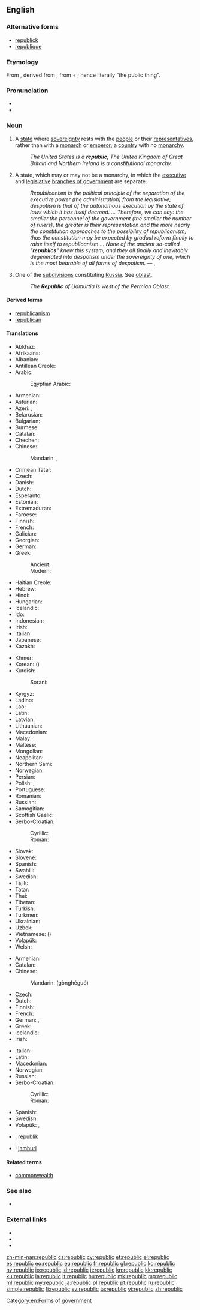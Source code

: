 ==English==

===Alternative forms===
* [[republick]] {{qualifier|obsolete}}
* [[republique]] {{qualifier|obsolete}}

===Etymology===
From {{etyl|fr|en}} {{term|république|république|republic|lang=fr}}, derived from {{etyl|la|en}} {{term|res publica|rēs publica|republic|lang=la}}, from {{term|res|rēs|thing|lang=la}} + {{term|publicus|pūblica|public|lang=la}}; hence literally “the public thing”.

===Pronunciation===
* {{audio|En-us-republic.ogg|Audio (US)}}
* {{hyphenation|re|pub|lic}}

===Noun===
{{en-noun}}

# A [[state]] where [[sovereignty]] rests with the [[people]] or their [[representatives]], rather than with a [[monarch]] or [[emperor]]; a [[country]] with no [[monarchy]].
#: ''The United States is a '''republic'''; The United Kingdom of Great Britain and Northern Ireland is a constitutional monarchy.''
# {{context|archaic|lang=en}} A state, which may or may not be a monarchy, in which the [[executive]] and [[legislative]] [[branch of government|branches of government]] are separate.
#: ''Republicanism is the political principle of the separation of the executive power (the administration) from the legislative; despotism is that of the autonomous execution by the state of laws which it has itself decreed. ... Therefore, we can say: the smaller the personnel of the government (the smaller the number of rulers), the greater is their representation and the more nearly the constitution approaches to the possibility of republicanism; thus the constitution may be expected by gradual reform finally to raise itself to republicanism ... None of the ancient so-called "'''republics'''" knew this system, and they all finally and inevitably degenerated into despotism under the sovereignty of one, which is the most bearable of all forms of despotism.'' &mdash; {{w|Immanuel Kant}}, {{w|Perpetual Peace}}
# One of the [[subdivision]]s constituting [[Russia]]. See [[oblast]].
#: ''The '''Republic''' of Udmurtia is west of the Permian Oblast.''

====Derived terms====
* [[republicanism]]
* [[republican]]

====Translations====
{{trans-top|a type of state}}
* Abkhaz: {{qualifier|definite}} {{t-|ab|ареспублика|tr=arespublika|sc=Cyrl}}
* Afrikaans: {{t-|af|republiek}}
* Albanian: {{t-|sq|republikë|f}}
* Antillean Creole: {{tø|gcf|répiblik}}
* Arabic: {{t-|ar|جمهورية|f|tr=jumhuriyya|sc=Arab}}
*: Egyptian Arabic: {{tø|arz|جمهورية|f|tr=gumhoreya|sc=Arab}}
* Armenian: {{t-|hy|հանրապետություն|tr=hanrapetut’yun}}
* Asturian: {{t+|ast|república|f}}
* Azeri: {{t-|az|respublika}}, {{t-|az|cümhuriyyət}}
* Belarusian: {{t-|be|рэспубліка|f|tr=respúblika|sc=Cyrl}}
* Bulgarian: {{t+|bg|република|f|tr=repúblika|sc=Cyrl}}
* Burmese: {{t+|my|သမ္မတနိုင်ငံ|tr=thama̱da. nain gan|sc=Mymr}}
* Catalan: {{t-|ca|república|f}}
* Chechen: {{tø|ce|пачхьалкх}}
* Chinese:
*: Mandarin: {{t|cmn|共和國|sc=Hani}}, {{t|cmn|共和国|tr=gònghéguó|sc=Hani}}
* Crimean Tatar: {{tø|crh|cumhuriyet}}
* Czech: {{t+|cs|republika|f}}
* Danish: {{t+|da|republik|c}}
* Dutch: {{t+|nl|republiek|f}}
* Esperanto: {{t-|eo|respubliko}}
* Estonian: {{t+|et|vabariik}}
* Extremaduran: {{tø|ext|repúbrica|f}}
* Faroese: {{t-|fo|lýðveldi|n}}
* Finnish: {{t+|fi|tasavalta}}
* French: {{t+|fr|république|f}}
* Galician: {{t+|gl|república|f}}
* Georgian: {{t-|ka|რესპუბლიკა|tr=respublika|sc=Geor}}
* German: {{t+|de|Republik|f}}
* Greek:
*: Ancient: {{tø|grc|πολιτεία|f}}
*: Modern: {{t+|el|δημοκρατία|f|tr=ðīmokratía}}
* Haitian Creole: {{tø|ht|repiblik}}
* Hebrew: {{t+|he|רפובליקה|f|tr=repúblika|sc=Hebr}}
* Hindi: {{t-|hi|गणराज्य|m|tr=gaṇrājya|sc=Deva}}
* Hungarian: {{t+|hu|köztársaság}}
* Icelandic: {{t-|is|lýðveldi|n}}
* Ido: {{t+|io|republiko}}
* Indonesian: {{t+|id|republik}}
* Irish: {{t-|ga|poblacht|f}}
* Italian: {{t+|it|repubblica|f}}
* Japanese: {{t+|ja|共和国|tr=きょうわこく, kyōwakoku|sc=Jpan}}
* Kazakh: {{t|kk|республика|tr=respublïka|sc=Cyrl}}
{{trans-mid}}
* Khmer: {{t-|km|សាធារណរដ្ឋ|tr=sa thea rak nak roth|sc=Khmr}}
* Korean: {{t+|ko|공화국|tr=gonghwaguk|sc=Kore}} ({{t+|ko|共和國|sc=Kore}})
* Kurdish:
*: Sorani: {{t-|ku|جمهوریه‌ت}}
* Kyrgyz: {{t-|ky|республика|tr=respublika|sc=Cyrl}}
* Ladino: {{tø|lad|repúvlika|f}}
* Lao: {{t-|lo|ສາທາລະນະລັດ|tr=sā thā la na lat|sc=Laoo}}
* Latin: {{t-|la|respublica|f}}
* Latvian: {{t-|lv|republika|f}}
* Lithuanian: {{t+|lt|respublika|f}}
* Macedonian: {{t-|mk|република|f|tr=repúblika}}
* Malay: {{t-|ms|republik}}
* Maltese: {{t-|mt|repubblika|f}}
* Mongolian: {{t-|mn|бүгд найрамдах улс|tr=bügd najramdah uls|sc=Cyrl}}
* Neapolitan: {{tø|nap|repubbreca|f}}
* Northern Sami: {{tø|se|dásseváldi}}
* Norwegian: {{t+|no|republikk|m}}
* Persian: {{t+|fa|جمهوری|tr=jomhuri|sc=fa-Arab}}
* Polish: {{t+|pl|republika|f}}, {{t+|pl|rzeczpospolita|f}} {{qualifier|special cases}}
* Portuguese: {{t+|pt|república|f}}
* Romanian: {{t-|ro|republică|f}}
* Russian: {{t+|ru|республика|f|tr=respúblika}}
* Samogitian: {{tø|sgs|respoblėka|f}}
* Scottish Gaelic: {{t-|gd|poblachd|f}}
* Serbo-Croatian:
*: Cyrillic: {{t-|sh|република|f|sc=Cyrl}}
*: Roman: {{t-|sh|republika|f}}
* Slovak: {{t-|sk|republika|f}}
* Slovene: {{t+|sl|republika|f}}
* Spanish: {{t+|es|república|f}}
* Swahili: {{t|sw|jamhuri}}
* Swedish: {{t+|sv|republik|c}}
* Tajik: {{t-|tg|ҷумҳурият|tr=jumhurijat|sc=Cyrl}}
* Tatar: {{t-|tt|җөмһүрият|tr=cömhüriät|sc=Cyrl}}
* Thai: {{t-|th|สาธารณรัฐ|tr=săataannárát|sc=Thai}}
* Tibetan: {{t-|bo|སྤྱི་མཐུན་རྒྱལ་ཁབ་|tr=spyi mthun rgyal khab|sc=Tibt}}
* Turkish: {{t+|tr|cumhuriyet}}
* Turkmen: {{t-|tk|respublika}}
* Ukrainian: {{t+|uk|республіка|f|tr=respúblika}}
* Uzbek: {{t-|uz|respublika}}
* Vietnamese: {{t+|vi|cộng hòa}} ({{t-|vi|共和}})
* Volapük: {{t-|vo|repüblikän}}
* Welsh: {{t-|cy|weriniaethau|p}}
{{trans-bottom}}

{{trans-top|one of the kinds of parts constituting Russia}}
* Armenian: {{t-|hy|հանրապետություն|tr=hanrapetut’yun}}
* Catalan: {{t-|ca|república|f}}
* Chinese:
*: Mandarin: {{zh-ts|共和國|共和国}} (gònghéguó)
* Czech: {{t+|cs|republika}}
* Dutch: {{t+|nl|republiek|f}}
* Finnish: {{t+|fi|tasavalta}}
* French: {{t+|fr|république|f}}
* German: {{t+|de|Republik|f}}, {{t-|de|Teilrepublik}}
* Greek: {{t+|el|δημοκρατία|f|tr=ðīmokratía}}
* Icelandic: {{t-|is|lýðveldi|n}}
* Irish: {{t-|ga|poblacht|f}}
{{trans-mid}}
* Italian: {{t+|it|repubblica|f}}
* Latin: {{t-|la|respublica|f}}
* Macedonian: {{t-|mk|република|f|tr=repúblika}}
* Norwegian: {{t+|no|republikk|m}}
* Russian: {{t+|ru|республика|f|tr=r'espúblika}}
* Serbo-Croatian:
*: Cyrillic: {{t-|sh|република|f|sc=Cyrl}}
*: Roman: {{t-|sh|republika|f}}
* Spanish: {{t+|es|república|f}}
* Swedish: {{t-|sv|delrepublik|c}}
* Volapük: {{t-|vo|repüblikän}}, {{t-|vo|dilarepüblikän}}
{{trans-bottom}}

{{checktrans-top}}
* {{ttbc|br}}: [[republik]] {{f}}
* {{ttbc|sw}}: [[jamhuri]]
{{trans-bottom}}

====Related terms====
* [[commonwealth]]

===See also===
* {{pedialite}}

===External links===
* {{R:Webster 1913}}
* {{R:Century 1911}}
* {{R:OneLook}}

[[Category:en:Forms of government]]

[[zh-min-nan:republic]]
[[cs:republic]]
[[cy:republic]]
[[et:republic]]
[[el:republic]]
[[es:republic]]
[[eo:republic]]
[[eu:republic]]
[[fr:republic]]
[[gl:republic]]
[[ko:republic]]
[[hy:republic]]
[[io:republic]]
[[id:republic]]
[[it:republic]]
[[kn:republic]]
[[kk:republic]]
[[ku:republic]]
[[la:republic]]
[[lt:republic]]
[[hu:republic]]
[[mk:republic]]
[[mg:republic]]
[[ml:republic]]
[[my:republic]]
[[ja:republic]]
[[pl:republic]]
[[pt:republic]]
[[ru:republic]]
[[simple:republic]]
[[fi:republic]]
[[sv:republic]]
[[ta:republic]]
[[vi:republic]]
[[zh:republic]]